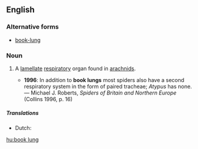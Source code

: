 ==English==
{{wikipedia}}
===Alternative forms===
*[[book-lung]]

===Noun===
{{en-noun|sg=[[book]] [[lung]]}}

# {{zoology}} A [[lamellate]] [[respiratory]] organ found in [[arachnids]].
#*'''1996''': In addition to '''book lungs''' most spiders also have a second respiratory system in the form of paired tracheae; ''Atypus'' has none. — Michael J. Roberts, ''Spiders of Britain and Northern Europe'' (Collins 1996, p. 16)

=====Translations=====
{{trans-top|A lamellate respiratory organ found in arachnids}}
* Dutch: {{t|nl|boeklong|f|m}}
{{trans-mid}}
{{trans-bottom}}

[[hu:book lung]]